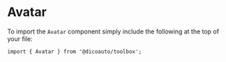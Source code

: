 
<Meta
  title="Toolbox/Avatar"
  component={Avatar}
/>

# Avatar

To import the `Avatar` component simply include the following at the top of your file:

```
import { Avatar } from '@dicoauto/toolbox';
```

<Canvas>
  <Story name="Default">
    <div className="flex space-x-2">
      <Avatar
        link="https://i.pravatar.cc/150?u=08188"
        alt="Mike"
      />
      <Avatar
        link="https://i.pravatar.cc/150?u=47110"
        alt="Nora"
      />
      <Avatar
        link="https://i.pravatar.cc/150?u=08122"
        alt="Bamia"
      />
    </div>
  </Story>
</Canvas>

<Canvas>
  <Story name="Different border colors">
    <div className="flex space-x-2">
      <Avatar
        link="https://i.pravatar.cc/150?u=08188"
        alt="Mike"
        border="border-toolbox-feedback-red"
      />
      <Avatar
        link="https://i.pravatar.cc/150?u=47110"
        alt="Nora"
        border="border-toolbox-feedback-orange"
      />
      <Avatar
        link="https://i.pravatar.cc/150?u=08122"
        alt="Bamia"
        border="border-toolbox-feedback-green"
      />
    </div>
  </Story>
</Canvas>

<Canvas>
  <Story name="Different sizes">
    <div className="flex space-x-2">
      <Avatar
        link="https://i.pravatar.cc/150?u=08188"
        alt="Mike"
        size="s"
      />
      <Avatar
        link="https://i.pravatar.cc/150?u=47110"
        alt="Nora"
        size="m"
      />
      <Avatar
        link="https://i.pravatar.cc/150?u=08122"
        alt="Bamia"
        size="lg"
      />
      <Avatar
        link="https://i.pravatar.cc/150?u=044589"
        alt="Emma"
        size="xl"
      />
    </div>
  </Story>
</Canvas>

<Canvas>
  <Story name="With state">
    <div className="flex space-x-2">
      <Avatar
        link="https://i.pravatar.cc/150?u=08188"
        alt="Mike"
        state="bg-toolbox-feedback-green"
      />
      <Avatar
        link="https://i.pravatar.cc/150?u=47110"
        alt="Nora"
        state="bg-toolbox-feedback-orange"
      />
      <Avatar
        link="https://i.pravatar.cc/150?u=08122"
        alt="Bamia"
        state="bg-toolbox-feedback-red"
      />
    </div>
  </Story>
</Canvas>

<Canvas>
  <Story name="With state">
    <div className="flex space-x-2">
      <Avatar
        link="https://i.pravatar.cc/150?u=08188"
        alt="Mike"
        state="bg-toolbox-feedback-green"
      />
      <Avatar
        link="https://i.pravatar.cc/150?u=47110"
        alt="Nora"
        state="bg-toolbox-feedback-orange"
      />
      <Avatar
        link="https://i.pravatar.cc/150?u=08122"
        alt="Bamia"
        state="bg-toolbox-feedback-red"
      />
    </div>
  </Story>
</Canvas>

<Canvas>
  <Story name="With badges">
    <div className="flex space-x-2">
      <Avatar
        link="https://i.pravatar.cc/150?u=08188"
        alt="Mike"
        badge={1}
      />
      <Avatar
        link="https://i.pravatar.cc/150?u=47110"
        alt="Nora"
        badge={25}
      />
      <Avatar
        link="https://i.pravatar.cc/150?u=08122"
        alt="Bamia"
        badge={999}
      />
    </div>
  </Story>
</Canvas>
